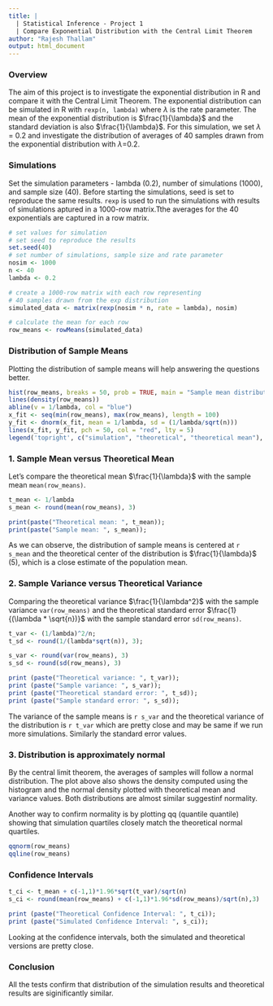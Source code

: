 ```yaml
---
title: |
  | Statistical Inference - Project 1
  | Compare Exponential Distribution with the Central Limit Theorem
author: "Rajesh Thallam"
output: html_document
---
```


### Overview

The aim of this project is to investigate the exponential distribution in R and compare it with the Central Limit Theorem. The exponential distribution can be simulated in R with `rexp(n, lambda)` where $\lambda$ is the rate parameter. The mean of the exponential distribution is $\frac{1}{\lambda}$ and the standard deviation is also $\frac{1}{\lambda}$. For this simulation, we set $\lambda$ = 0.2 and investigate the distribution of averages of 40 samples drawn from the exponential distribution with $\lambda$=0.2.

### Simulations

Set the simulation parameters - lambda (0.2), number of simulations (1000), and sample size (40). Before starting the simulations, seed is set to reproduce the same results. `rexp` is used to run the simulations with results of simulations aptured in a 1000-row matrix.Tthe averages for the 40 exponentials are captured in a row matrix.

```r
# set values for simulation
# set seed to reproduce the results
set.seed(40)
# set number of simulations, sample size and rate parameter
nosim <- 1000
n <- 40
lambda <- 0.2

# create a 1000-row matrix with each row representing 
# 40 samples drawn from the exp distribution
simulated_data <- matrix(rexp(nosim * n, rate = lambda), nosim)

# calculate the mean for each row
row_means <- rowMeans(simulated_data)
```

### Distribution of Sample Means

Plotting the distribution of sample means will help answering the questions better.

```r
hist(row_means, breaks = 50, prob = TRUE, main = "Sample mean distribution of exponential distributions", xlab = "Simulation Mean")
lines(density(row_means))
abline(v = 1/lambda, col = "blue")
x_fit <- seq(min(row_means), max(row_means), length = 100)
y_fit <- dnorm(x_fit, mean = 1/lambda, sd = (1/lambda/sqrt(n)))
lines(x_fit, y_fit, pch = 50, col = "red", lty = 5)
legend('topright', c("simulation", "theoretical", "theoretical mean"), lty = c(1,5), col = c("black", "red", "blue"))
```

### 1. Sample Mean versus Theoretical Mean

Let’s compare the theoretical mean $\frac{1}{\lambda}$ with the sample mean `mean(row_means)`.

```r
t_mean <- 1/lambda
s_mean <- round(mean(row_means), 3)
```

```r
print(paste("Theoretical mean: ", t_mean));
print(paste("Sample mean: ", s_mean));
```

As we can observe, the distribution of sample means is centered at `r s_mean` and the theoretical center of the distribution is $\frac{1}{\lambda}$ (5), which is a close estimate of the population mean.

### 2. Sample Variance versus Theoretical Variance

Comparing the theoretical variance $\frac{1}{\lambda^2}$ with the sample variance `var(row_means)` and the theoretical standard error $\frac{1}{(\lambda * \sqrt{n})}$ with the sample standard error `sd(row_means)`.

```r
t_var <- (1/lambda)^2/n;
t_sd <- round(1/(lambda*sqrt(n)), 3);

s_var <- round(var(row_means), 3)
s_sd <- round(sd(row_means), 3)
```

```r
print (paste("Theoretical variance: ", t_var));
print (paste("Sample variance: ", s_var));
print (paste("Theoretical standard error: ", t_sd));
print (paste("Sample standard error: ", s_sd));
```

The variance of the sample means is `r s_var` and the theoretical variance of the distribution is `r t_var` which are pretty close and may be same if we run more simulations. Similarly the standard error values.

### 3. Distribution is approximately normal

By the central limit theorem, the averages of samples will follow a normal distribution. The plot above also shows the density computed using the histogram and the normal density plotted with theoretical mean and variance values. Both distributions are almost similar suggestinf normality. 

Another way to confirm normality is by plotting qq (quantile quantile) showing that simulation quartiles closely match the theoretical normal quartiles.

```r
qqnorm(row_means)
qqline(row_means)
```

### Confidence Intervals

```r
t_ci <- t_mean + c(-1,1)*1.96*sqrt(t_var)/sqrt(n)
s_ci <- round(mean(row_means) + c(-1,1)*1.96*sd(row_means)/sqrt(n),3)
```

```r
print (paste("Theoretical Confidence Interval: ", t_ci));
print (paste("Simulated Confidence Interval: ", s_ci));
```

Looking at the confidence intervals, both the simulated and theoretical versions are pretty close.

### Conclusion
All the tests confirm that distribution of the simulation results and theoretical results are siginificantly similar.